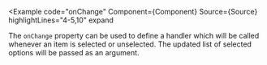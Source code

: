 
<Example
  code="onChange"
  Component={Component}
  Source={Source}
  highlightLines="4-5,10"
  expand
>
  The `onChange` property can be used to define a handler which will be called
  whenever an item is selected or unselected.  The updated list of selected
  options will be passed as an argument.
</Example>
